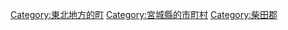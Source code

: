{{Commonscat|Shibata, Miyagi}}
{{Catmore}}

{{DEFAULTSORT:Shibata}}
[[Category:東北地方的町|Category:東北地方的町]]
[[Category:宮城縣的市町村|Category:宮城縣的市町村]]
[[Category:柴田郡|Category:柴田郡]]